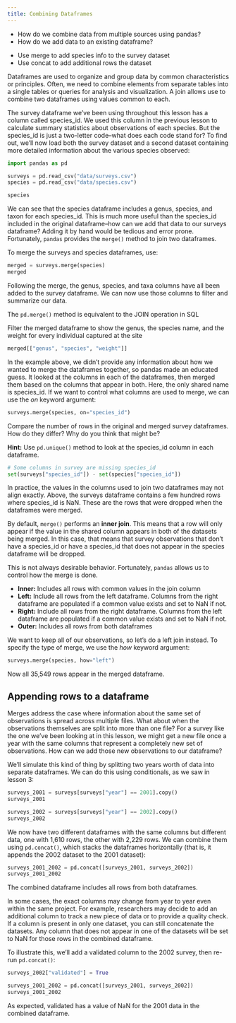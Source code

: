 ```yaml
---
title: Combining Dataframes
---
```


::: questions ::::::::::::::::::::::::::::::::::::::::::::::::::::::::::::::::::

-   How do we combine data from multiple sources using pandas?
-   How do we add data to an existing dataframe?

::::::::::::::::::::::::::::::::::::::::::::::::::::::::::::::::::::::::::::::::

::: objectives :::::::::::::::::::::::::::::::::::::::::::::::::::::::::::::::::

-   Use merge to add species info to the survey dataset
-   Use concat to add additional rows the dataset

::::::::::::::::::::::::::::::::::::::::::::::::::::::::::::::::::::::::::::::::

Dataframes are used to organize and group data by common characteristics
or principles. Often, we need to combine elements from separate tables
into a single tables or queries for analysis and visualization. A join
allows use to combine two dataframes using values common to each.

The survey dataframe we've been using throughout this lesson has a
column called species_id. We used this column in the previous lesson to
calculate summary statistics about observations of each species. But the
species_id is just a two-letter code--what does each code stand for? To
find out, we'll now load both the survey dataset and a second dataset
containing more detailed information about the various species observed:

```python
import pandas as pd

surveys = pd.read_csv("data/surveys.csv")
species = pd.read_csv("data/species.csv")

species
```

We can see that the species dataframe includes a genus, species, and
taxon for each species_id. This is much more useful than the species_id
included in the original dataframe--how can we add that data to our
surveys dataframe? Adding it by hand would be tedious and error prone.
Fortunately, `pandas` provides the `merge()` method to join two
dataframes.

To merge the surveys and species dataframes, use:

```python
merged = surveys.merge(species)
merged
```

Following the merge, the genus, species, and taxa columns have all been
added to the survey dataframe. We can now use those columns to filter
and summarize our data.

::: callout ::::::::::::::::::::::::::::::::::::::::::::::::::::::::::::::::::::

The `pd.merge()` method is equivalent to the JOIN operation in SQL

::::::::::::::::::::::::::::::::::::::::::::::::::::::::::::::::::::::::::::::::

::: challenge ::::::::::::::::::::::::::::::::::::::::::::::::::::::::::::::::::

Filter the merged dataframe to show the genus, the species name, and the
weight for every individual captured at the site

::: solution :::::::::::::::::::::::::::::::::::::::::::::::::::::::::::::::::::

```python
merged[["genus", "species", "weight"]]
```

::::::::::::::::::::::::::::::::::::::::::::::::::::::::::::::::::::::::::::::::

::::::::::::::::::::::::::::::::::::::::::::::::::::::::::::::::::::::::::::::::

In the example above, we didn't provide any information about how we
wanted to merge the dataframes together, so pandas made an educated
guess. It looked at the columns in each of the dataframes, then merged
them based on the columns that appear in both. Here, the only shared
name is species_id. If we want to control what columns are used to
merge, we can use the *on* keyword argument:

```python
surveys.merge(species, on="species_id")
```

::: challenge ::::::::::::::::::::::::::::::::::::::::::::::::::::::::::::::::::

Compare the number of rows in the original and merged survey dataframes.
How do they differ? Why do you think that might be?

**Hint:** Use `pd.unique()` method to look at the species_id column in
each dataframe.

::: solution :::::::::::::::::::::::::::::::::::::::::::::::::::::::::::::::::::

```python
# Some columns in survey are missing species_id
set(surveys["species_id"]) - set(species["species_id"])
```

::::::::::::::::::::::::::::::::::::::::::::::::::::::::::::::::::::::::::::::::

::::::::::::::::::::::::::::::::::::::::::::::::::::::::::::::::::::::::::::::::

In practice, the values in the columns used to join two dataframes may
not align exactly. Above, the surveys dataframe contains a few hundred
rows where species_id is NaN. These are the rows that were dropped when
the dataframes were merged.

By default, `merge()` performs an **inner join**. This means that a row
will only appear if the value in the shared column appears in both of
the datasets being merged. In this case, that means that survey
observations that don't have a species_id or have a species_id that does
not appear in the species dataframe will be dropped.

This is not always desirable behavior. Fortunately, `pandas` allows us
to control how the merge is done.

-   **Inner:** Includes all rows with common values in the join
    column
-   **Left:** Include all rows from the left dataframe. Columns from
    the right dataframe are populated if a common value exists and
    set to NaN if not.
-   **Right:** Include all rows from the right dataframe. Columns
    from the left dataframe are populated if a common value exists
    and set to NaN if not.
-   **Outer:** Includes all rows from both dataframes

We want to keep all of our observations, so let's do a left join
instead. To specify the type of merge, we use the *how* keyword
argument:

```python
surveys.merge(species, how="left")
```

Now all 35,549 rows appear in the merged dataframe.

## Appending rows to a dataframe

Merges address the case where information about the same set of
observations is spread across multiple files. What about when the
observations themselves are split into more than one file? For a survey
like the one we've been looking at in this lesson, we might get a new
file once a year with the same columns that represent a completely new
set of observations. How can we add those new observations to our
dataframe?

We'll simulate this kind of thing by splitting two years worth of data
into separate dataframes. We can do this using conditionals, as we saw
in lesson 3:

```python
surveys_2001 = surveys[surveys["year"] == 2001].copy()
surveys_2001
```

```python
surveys_2002 = surveys[surveys["year"] == 2002].copy()
surveys_2002
```

We now have two different dataframes with the same columns but different
data, one with 1,610 rows, the other with 2,229 rows. We can combine
them using `pd.concat()`, which stacks the dataframes horizontally (that
is, it appends the 2002 dataset to the 2001 dataset):

```python
surveys_2001_2002 = pd.concat([surveys_2001, surveys_2002])
surveys_2001_2002
```

The combined dataframe includes all rows from both dataframes.

In some cases, the exact columns may change from year to year even
within the same project. For example, researchers may decide to add an
additional column to track a new piece of data or to provide a quality
check. If a column is present in only one dataset, you can still
concatenate the datasets. Any column that does not appear in one of the
datasets will be set to NaN for those rows in the combined dataframe.

To illustrate this, we'll add a validated column to the 2002 survey,
then re-run `pd.concat()`:

```python
surveys_2002["validated"] = True

surveys_2001_2002 = pd.concat([surveys_2001, surveys_2002])
surveys_2001_2002
```

As expected, validated has a value of NaN for the 2001 data in the
combined dataframe.
